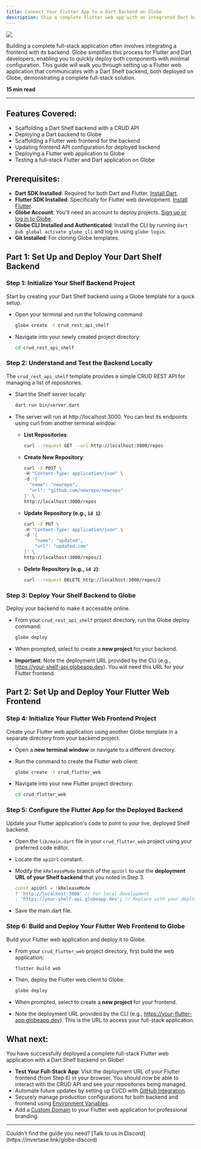 ```yaml
---
title: Connect Your Flutter App to a Dart Backend on Globe
description: Ship a complete Flutter web app with an integrated Dart backend in minutes.
---
```


<Image src="/assets/guides/connect-flutter.png" />

Building a complete full-stack application often involves integrating a frontend with its backend. Globe simplifies this process for Flutter and Dart developers, enabling you to quickly deploy both components with minimal configuration. This guide will walk you through setting up a Flutter web application that communicates with a Dart Shelf backend, both deployed on Globe, demonstrating a complete full-stack solution.

**15 min read**

---

## Features Covered:

- Scaffolding a Dart Shelf backend with a CRUD API
- Deploying a Dart backend to Globe
- Scaffolding a Flutter web frontend for the backend
- Updating frontend API configuration for deployed backend
- Deploying a Flutter web application to Globe
- Testing a full-stack Flutter and Dart application on Globe

## Prerequisites:

- **Dart SDK Installed**: Required for both Dart and Flutter. [Install Dart](https://dart.dev/get-dart).
- **Flutter SDK Installed**: Specifically for Flutter web development. [Install Flutter](https://docs.flutter.dev/install).
- **Globe Account**: You'll need an account to deploy projects. [Sign up or log in to Globe](https://globe.dev/login).
- **Globe CLI Installed and Authenticated**: Install the CLI by running `dart pub global activate globe_cli` and log in using `globe login`.
- **Git Installed**: For cloning Globe templates.

## Part 1: Set Up and Deploy Your Dart Shelf Backend

### Step 1: Initialize Your Shelf Backend Project

Start by creating your Dart Shelf backend using a Globe template for a quick setup.

- Open your terminal and run the following command:

  ```bash
  globe create -t crud_rest_api_shelf
  ```

- Navigate into your newly created project directory:

  ```bash
  cd crud_rest_api_shelf
  ```

### Step 2: Understand and Test the Backend Locally

The `crud_rest_api_shelf` template provides a simple CRUD REST API for managing a list of repositories.

- Start the Shelf server locally:

  ```bash
  dart run bin/server.dart
  ```

- The server will run at http://localhost:3000. You can test its endpoints using curl from another terminal window:

  - **List Repositories**:
    ```bash
    curl --request GET --url http://localhost:3000/repos
    ```
  - **Create New Repository**:

    ```bash
    curl -X POST \
    -H "Content-Type: application/json" \
    -d '{
      "name": "newrepo",
      "url": "github.com/newrepo/newrepo"
    }' \
    http://localhost:3000/repos
    ```

  - **Update Repository (e.g., `id 1`)**:

    ```bash
    curl -X PUT \
    -H "Content-Type: application/json" \
    -d '{
        "name": "updated",
        "url": "updated.com"
    }' \
    http://localhost:3000/repos/1
    ```

  - **Delete Repository (e.g., `id 2`)**:

    ```bash
    curl --request DELETE http://localhost:3000/repos/2
    ```

### Step 3: Deploy Your Shelf Backend to Globe

Deploy your backend to make it accessible online.

- From your `crud_rest_api_shelf` project directory, run the Globe deploy command:

  ```bash
  globe deploy
  ```

- When prompted, select to create a **new project** for your backend.
- **Important**: Note the deployment URL provided by the CLI (e.g., https://your-shelf-api.globeapp.dev). You will need this URL for your Flutter frontend.

## Part 2: Set Up and Deploy Your Flutter Web Frontend

### Step 4: Initialize Your Flutter Web Frontend Project

Create your Flutter web application using another Globe template in a separate directory from your backend project.

- Open a **new terminal window** or navigate to a different directory.
- Run the command to create the Flutter web client:

  ```bash
  globe create -t crud_flutter_web
  ```

- Navigate into your new Flutter project directory:

  ```bash
  cd crud_flutter_web
  ```

### Step 5: Configure the Flutter App for the Deployed Backend

Update your Flutter application's code to point to your live, deployed Shelf backend.

- Open the `lib/main.dart` file in your `crud_flutter_web` project using your preferred code editor.
- Locate the `apiUrl` constant.
- Modify the `kReleaseMode` branch of the `apiUrl` to use the **deployment URL of your Shelf backend** that you noted in Step 3.

  ```dart
  const apiUrl = !kReleaseMode
  ? 'http://localhost:3000' // For local development
  : 'https://your-shelf-api.globeapp.dev'; // Replace with your deployed backend URL
  ```

- Save the main.dart file.

### Step 6: Build and Deploy Your Flutter Web Frontend to Globe

Build your Flutter web application and deploy it to Globe.

- From your `crud_flutter_web` project directory, first build the web application:

  ```bash
  flutter build web
  ```

- Then, deploy the Flutter web client to Globe:

  ```bash
  globe deploy
  ```

- When prompted, select to create a **new project** for your frontend.
- Note the deployment URL provided by the CLI (e.g., https://your-flutter-app.globeapp.dev). This is the URL to access your full-stack application.

## What next:

You have successfully deployed a complete full-stack Flutter web application with a Dart Shelf backend on Globe!

- **Test Your Full-Stack App**: Visit the deployment URL of your Flutter frontend (from Step 6) in your browser. You should now be able to interact with the CRUD API and see your repositories being managed.
- Automate future updates by setting up CI/CD with [GitHub Integration](/core-concepts/github-integration).
- Securely manage production configurations for both backend and frontend using [Environment Variables](/core-concepts/environment-variables).
- Add a [Custom Domain](/core-concepts/domains) to your Flutter web application for professional branding.

---

<Info>
  Couldn't find the guide you need? [Talk to us in
  Discord](https://invertase.link/globe-discord)
</Info>
